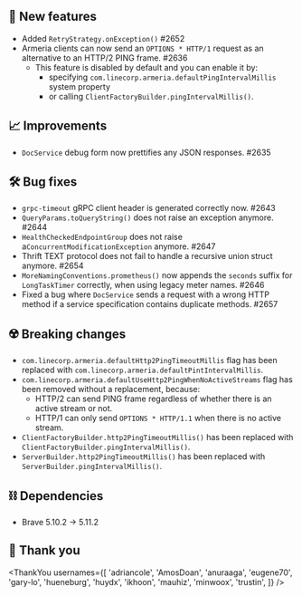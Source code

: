## 🌟 New features

- Added `RetryStrategy.onException()` #2652
- Armeria clients can now send an `OPTIONS * HTTP/1` request as an alternative to an HTTP/2 PING frame. #2636
  - This feature is disabled by default and you can enable it by:
    - specifying `com.linecorp.armeria.defaultPingIntervalMillis` system property
    - or calling `ClientFactoryBuilder.pingIntervalMillis()`.

## 📈 Improvements

- `DocService` debug form now prettifies any JSON responses. #2635

## 🛠️ Bug fixes

- `grpc-timeout` gRPC client header is generated correctly now. #2643
- `QueryParams.toQueryString()` does not raise an exception anymore. #2644
- `HealthCheckedEndpointGroup` does not raise a`ConcurrentModificationException` anymore. #2647
- Thrift TEXT protocol does not fail to handle a recursive union struct anymore. #2654
- `MoreNamingConventions.prometheus()` now appends the `seconds` suffix for `LongTaskTimer` correctly, when using legacy meter names. #2646
- Fixed a bug where `DocService` sends a request with a wrong HTTP method if a service specification contains duplicate methods. #2657

## ☢️ Breaking changes

- `com.linecorp.armeria.defaultHttp2PingTimeoutMillis` flag has been replaced with `com.linecorp.armeria.defaultPintIntervalMillis`.
- `com.linecorp.armeria.defaultUseHttp2PingWhenNoActiveStreams` flag has been removed without a replacement, because:
  - HTTP/2 can send PING frame regardless of whether there is an active stream or not.
  - HTTP/1 can only send `OPTIONS * HTTP/1.1` when there is no active stream.
- `ClientFactoryBuilder.http2PingTimeoutMillis()` has been replaced with `ClientFactoryBuilder.pingIntervalMillis()`.
- `ServerBuilder.http2PingTimeoutMillis()` has been replaced with `ServerBuilder.pingIntervalMillis()`.

## ⛓ Dependencies

- Brave 5.10.2 → 5.11.2

## 🙇 Thank you

<ThankYou
  usernames={[
    'adriancole',
    'AmosDoan',
    'anuraaga',
    'eugene70',
    'gary-lo',
    'hueneburg',
    'huydx',
    'ikhoon',
    'mauhiz',
    'minwoox',
    'trustin',
  ]}
/>
